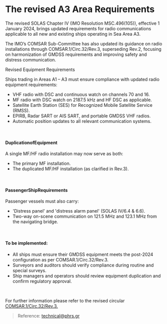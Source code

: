 # The revised A3 Area Requirements

<div data-type='wrapper'>
The revised SOLAS Chapter IV (IMO Resolution MSC.496(105)), effective 1 January 2024, brings updated requirements for radio communications applicable to all new and existing ships operating in Sea Area A3.
 
The IMO’s COMSAR Sub-Committee has also updated its guidance on radio installations through COMSAR.1/Circ.32/Rev.3, superseding Rev.2, focusing on harmonization of GMDSS requirements and improving safety and distress communication.
 
Revised Equipment Requirements

Ships trading in Areas A1 – A3 must ensure compliance with updated radio equipment requirements:
 - VHF radio with DSC and continuous watch on channels 70 and 16.
 - MF radio with DSC watch on 2187.5 kHz and HF DSC as applicable.
 - Satellite Earth Station (SES) for Recognized Mobile Satellite Service (RMSS).
 - EPIRB, Radar SART or AIS SART, and portable GMDSS VHF radios.
 - Automatic position updates to all relevant communication systems. 
<br/>

#### **DuplicationofEquipment**

A single MF/HF radio installation may now serve as both:
 - The primary MF installation.
 - The duplicated MF/HF installation (as clarified in Rev.3).
<br/>

#### **PassengerShipRequirements**

Passenger vessels must also carry:
 - 'Distress panel' and 'distress alarm panel' (SOLAS IV/6.4 & 6.6).
 - Two-way on-scene communication on 121.5 MHz and 123.1 MHz from the navigating bridge. 
<br/>

#### **To be implemented:**
 - All ships must ensure their GMDSS equipment meets the post-2024 configuration as per COMSAR.1/Circ.32/Rev.3.
 - Surveyors and auditors should verify compliance during routine and special surveys.
 - Ship managers and operators should review equipment duplication and confirm regulatory approval. 
<br/>

For further information please refer to the revised circular [COMSAR.1/Circ.32/Rev.3.](https://www.phrs.gr/index.php?subid=9945&option=com_acymailing&ctrl=url&urlid=820&mailid=367)

> Reference: technical@phrs.gr
</div>